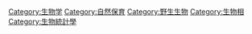 {{Cat main|生物多樣性}}
{{Commons cat|Biodiversity}}

[[Category:生物学|Category:生物学]]
[[Category:自然保育|Category:自然保育]]
[[Category:野生生物|Category:野生生物]]
[[Category:生物相|Category:生物相]]
[[Category:生物統計學|Category:生物統計學]]